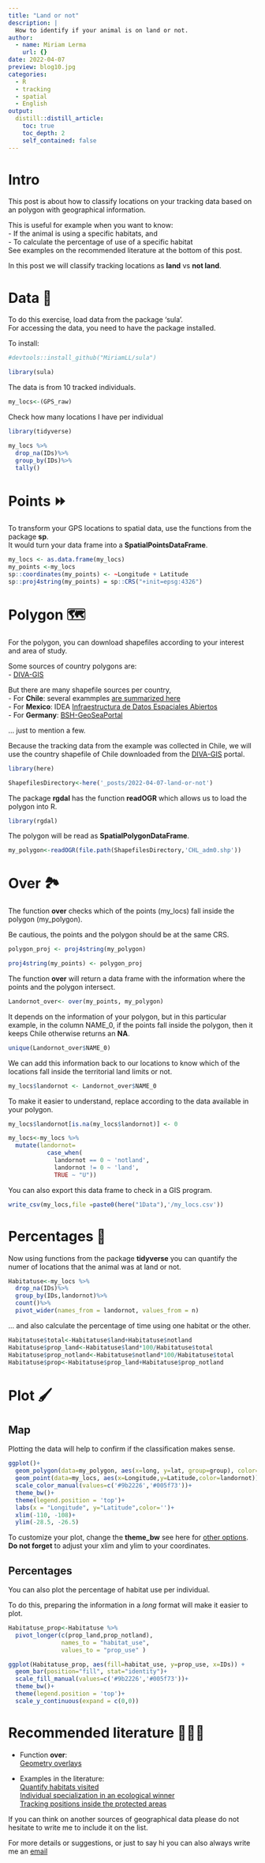 ```yaml
---
title: "Land or not"
description: |
  How to identify if your animal is on land or not.
author:
  - name: Miriam Lerma
    url: {}
date: 2022-04-07
preview: blog10.jpg
categories:
  - R
  - tracking
  - spatial
  - English
output:
  distill::distill_article:
    toc: true
    toc_depth: 2
    self_contained: false
---
```



# Intro

This post is about how to classify locations on your tracking data based on an polygon with geographical information.

This is useful for example when you want to know:  
- If the animal is using a specific habitats, and  
- To calculate the percentage of use of a specific habitat  
See examples on the recommended literature at the bottom of this post.

In this post we will classify tracking locations as **land** vs **not land**.

# Data 📖

To do this exercise, load data from the package 'sula'. <br>
For accessing the data, you need to have the package installed. 

To install:

```r
#devtools::install_github("MiriamLL/sula")
```

```r
library(sula)
```

The data is from 10 tracked individuals.

```r
my_locs<-(GPS_raw)
```


Check how many locations I have per individual

```r
library(tidyverse)
```

```r
my_locs %>%
  drop_na(IDs)%>%
  group_by(IDs)%>%
  tally()
```


# Points ⏩

To transform your GPS locations to spatial data, use the functions from the package **sp**.   
It would turn your data frame into a **SpatialPointsDataFrame**.

```r
my_locs <- as.data.frame(my_locs)
my_points <-my_locs
sp::coordinates(my_points) <- ~Longitude + Latitude
sp::proj4string(my_points) = sp::CRS("+init=epsg:4326")
```

# Polygon 🗺️

For the polygon, you can download shapefiles according to your interest and area of study. 

Some sources of country polygons are:  
- [DIVA-GIS](https://www.diva-gis.org/datadown)

But there are many shapefile sources per country,  
- For **Chile**: several exammples [are summarized here](https://sporella.xyz/2020/12/01/30daymap/)  
- For **Mexico**: IDEA [Infraestructura de Datos Espaciales Abiertos](https://www.gits.igg.unam.mx/idea/descarga)  
- For **Germany**: [BSH-GeoSeaPortal](https://www.bsh.de/EN/DATA/GeoSeaPortal/geoseaportal_node.html;jsessionid=8CAD8F86337BF25B4A2B2A7F13C0CDC8.live11311)  

... just to mention a few.


Because the tracking data from the example was collected in Chile, we will use the country shapefile of Chile downloaded from the [DIVA-GIS](https://www.diva-gis.org/datadown) portal.

```r
library(here)
```

```r
ShapefilesDirectory<-here('_posts/2022-04-07-land-or-not')
```

The package **rgdal** has the function **readOGR** which allows us to load the polygon into R. 

```r
library(rgdal)
```

The polygon will be read as **SpatialPolygonDataFrame**.

```r
my_polygon<-readOGR(file.path(ShapefilesDirectory,'CHL_adm0.shp')) 
```


# Over 🏞️

The function **over** checks which of the points (my_locs) fall inside the polygon (my_polygon).

Be cautious, the points and the polygon should be at the same CRS.

```r
polygon_proj <- proj4string(my_polygon)
```

```r
proj4string(my_points) <- polygon_proj
```

The function **over** will return a data frame with the information where the points and the polygon intersect.

```r
Landornot_over<- over(my_points, my_polygon)
```

It depends on the information of your polygon, but in this particular example, in the column NAME_0, if the points fall inside the polygon, then it keeps Chile otherwise returns an **NA**.  

```r
unique(Landornot_over$NAME_0)
```

We can add this information back to our locations to know which of the locations fall inside the territorial land limits or not.

```r
my_locs$landornot <- Landornot_over$NAME_0
```

To make it easier to understand, replace according to the data available in your polygon. 

```r
my_locs$landornot[is.na(my_locs$landornot)] <- 0
```

```r
my_locs<-my_locs %>%
  mutate(landornot=
           case_when(
             landornot == 0 ~ 'notland',
             landornot != 0 ~ 'land',
             TRUE ~ "U"))
```

You can also export this data frame to check in a GIS program.

```r
write_csv(my_locs,file =paste0(here("1Data"),'/my_locs.csv'))
```

# Percentages 🥧

Now using functions from the package **tidyverse** you can quantify the numer of locations that the animal was at land or not.

```r
Habitatuse<-my_locs %>%
  drop_na(IDs)%>%
  group_by(IDs,landornot)%>%
  count()%>%
  pivot_wider(names_from = landornot, values_from = n)
```

... and also calculate the percentage of time using one habitat or the other.

```r
Habitatuse$total<-Habitatuse$land+Habitatuse$notland
Habitatuse$prop_land<-Habitatuse$land*100/Habitatuse$total
Habitatuse$prop_notland<-Habitatuse$notland*100/Habitatuse$total
Habitatuse$prop<-Habitatuse$prop_land+Habitatuse$prop_notland
```

# Plot 🖌️

## Map

Plotting the data will help to confirm if the classification makes sense. 

```r
ggplot()+
  geom_polygon(data=my_polygon, aes(x=long, y=lat, group=group), color='black',fill='grey')+
  geom_point(data=my_locs, aes(x=Longitude,y=Latitude,color=landornot))+
  scale_color_manual(values=c('#9b2226','#005f73'))+
  theme_bw()+
  theme(legend.position = 'top')+
  labs(x = "Longitude", y="Latitude",color='')+
  xlim(-110, -108)+
  ylim(-28.5, -26.5)
```

To customize your plot, change the **theme_bw** see here for [other options](https://ggplot2.tidyverse.org/reference/ggtheme.html).  
**Do not forget** to adjust your xlim and ylim to your coordinates. 


## Percentages

You can also plot the percentage of habitat use per individual.

To do this, preparing the information in a *long* format will make it easier to plot. 

```r
Habitatuse_prop<-Habitatuse %>%
  pivot_longer(c(prop_land,prop_notland),
               names_to = "habitat_use",
               values_to = "prop_use" )
```

```r
ggplot(Habitatuse_prop, aes(fill=habitat_use, y=prop_use, x=IDs)) + 
  geom_bar(position="fill", stat="identity")+
  scale_fill_manual(values=c('#9b2226','#005f73'))+
  theme_bw()+
  theme(legend.position = 'top')+
  scale_y_continuous(expand = c(0,0)) 
```

# Recommended literature 👩🏽‍🏫

- Function **over**:  
[Geometry overlays](https://cran.r-project.org/web/packages/sp/vignettes/over.pdf)

- Examples in the literature:  
[Quantify habitats visited](https://onlinelibrary.wiley.com/doi/10.1111/ibi.12917)  
[Individual specialization in an ecological winner](https://www.int-res.com/articles/theme/m578p243.pdf)  
[Tracking positions inside the protected areas](https://www.researchgate.net/publication/258062415_Correction_Do_Power_Lines_and_Protected_Areas_Present_a_Catch-22_Situation_for_Cape_Vultures_Gyps_coprotheres)

If you can think on another sources of geographical data please do not hesitate to write me to include it on the list. 

For more details or suggestions, or just to say hi you can also always write me an [email](miriamjlerma@gmail.com)
